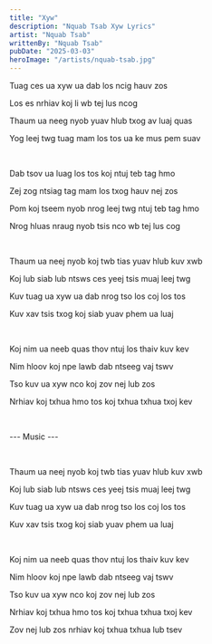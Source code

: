```yaml
---
title: "Xyw"
description: "Nquab Tsab Xyw Lyrics"
artist: "Nquab Tsab"
writtenBy: "Nquab Tsab"
pubDate: "2025-03-03"
heroImage: "/artists/nquab-tsab.jpg"
---
```


Tuag ces ua xyw ua dab los ncig hauv zos

Los es nrhiav koj li wb tej lus ncog

Thaum ua neeg nyob yuav hlub txog av luaj quas

Yog leej twg tuag mam los tos ua ke mus pem suav

<br />

Dab tsov ua luag los tos koj ntuj teb tag hmo

Zej zog ntsiag tag mam los txog hauv nej zos

Pom koj tseem nyob nrog leej twg ntuj teb tag hmo

Nrog hluas nraug nyob tsis nco wb tej lus cog

<br />

Thaum ua neej nyob koj twb tias yuav hlub kuv xwb

Koj lub siab lub ntsws ces yeej tsis muaj leej twg

Kuv tuag ua xyw ua dab nrog tso los coj los tos

Kuv xav tsis txog koj siab yuav phem ua luaj

<br />

Koj nim ua neeb quas thov ntuj los thaiv kuv kev

Nim hloov koj npe lawb dab ntseeg vaj tswv

Tso kuv ua xyw nco koj zov nej lub zos

Nrhiav koj txhua hmo tos koj txhua txhua txoj kev

<br />

--- Music ---

<br />

Thaum ua neej nyob koj twb tias yuav hlub kuv xwb

Koj lub siab lub ntsws ces yeej tsis muaj leej twg

Kuv tuag ua xyw ua dab nrog tso los coj los tos

Kuv xav tsis txog koj siab yuav phem ua luaj

<br />

Koj nim ua neeb quas thov ntuj los thaiv kuv kev

Nim hloov koj npe lawb dab ntseeg vaj tswv

Tso kuv ua xyw nco koj zov nej lub zos

Nrhiav koj txhua hmo tos koj txhua txhua txoj kev

Zov nej lub zos nrhiav koj txhua txhua lub tsev
